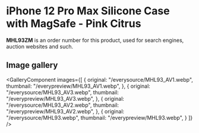 
# iPhone 12 Pro Max Silicone Case with MagSafe - Pink Citrus

<Callout type='info' emoji='👉🏻'>**MHL93ZM** is an order number for this product, used for search engines, auction websites and such.</Callout>

## Image gallery

<GalleryComponent
    images={[
      {
        original: "/everysource/MHL93_AV1.webp",
        thumbnail: "/everypreview/MHL93_AV1.webp",
      },
      {
        original: "/everysource/MHL93_AV3.webp",
        thumbnail: "/everypreview/MHL93_AV3.webp",
      },
      {
        original: "/everysource/MHL93_AV2.webp",
        thumbnail: "/everypreview/MHL93_AV2.webp",
      },
      {
        original: "/everysource/MHL93.webp",
        thumbnail: "/everypreview/MHL93.webp",
      }
    ]}
  />

